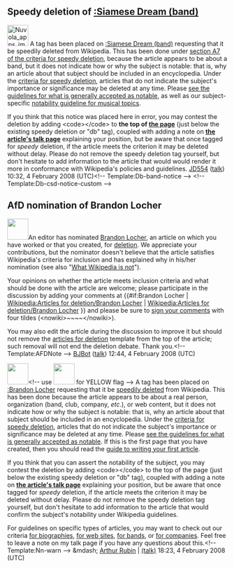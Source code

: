 <article id="15585692" title=User talk:Oneyawn>
	<talkpage id="15585692" title="User talk:Oneyawn">
==Speedy deletion of [[:Siamese Dream (band)]]==
[[Image:Nuvola apps important.svg|48px|left]] A tag has been placed on [[:Siamese Dream (band)]] requesting that it be speedily deleted from Wikipedia. This has been done under [[WP:CSD#A7|section A7 of the criteria for speedy deletion]], because the article appears to be about a band, but it does not indicate how or why the subject is notable: that is, why an article about that subject should be included in an encyclopedia. Under the [[WP:CSD#Articles|criteria for speedy deletion]], articles that do not indicate the subject's importance or significance may be deleted at any time. Please [[Wikipedia:Notability|see the guidelines for what is generally accepted as notable]], as well as our subject-specific [[Wikipedia:Notability (music)|notability guideline for musical topics]]. 

If you think that this notice was placed here in error, you may contest the deletion by adding &lt;code&gt;{{tl|hangon}}&lt;/code&gt; to '''the top of [[:Siamese Dream (band)|the page]]''' (just below the existing speedy deletion or &quot;db&quot; tag), coupled with adding a note on '''[[Talk:Siamese Dream (band)|the article's talk page]]''' explaining your position, but be aware that once tagged for ''speedy'' deletion, if the article meets the criterion it may be deleted without delay. Please do not remove the speedy deletion tag yourself, but don't hesitate to add information to the article that would would render it more in conformance with Wikipedia's policies and guidelines. [[User:JD554|JD554]] ([[User talk:JD554|talk]]) 10:32, 4 February 2008 (UTC)&lt;!-- Template:Db-band-notice --&gt; &lt;!-- Template:Db-csd-notice-custom --&gt;
==AfD nomination of Brandon Locher==
[[Image:Nuvola apps important.svg|left|48px|]]An editor has nominated [[Brandon Locher]], an article on which you have worked or that you created, for [[Wikipedia:Deletion process|deletion]].  We appreciate your contributions, but the nominator doesn't believe that the article satisfies Wikipedia's criteria for inclusion and has explained why in his/her nomination (see also &quot;[[WP:NOT|What Wikipedia is not]]&quot;).  

Your opinions on whether the article meets inclusion criteria and what should be done with the article are welcome; please participate in the discussion by adding your comments at {{#if:Brandon Locher | [[Wikipedia:Articles for deletion/Brandon Locher]] | [[Wikipedia:Articles for deletion/Brandon Locher]] }} and please be sure to [[WP:SIG|sign your comments]] with four tildes (&lt;nowiki&gt;~~~~&lt;/nowiki&gt;).  

You may also edit the article during the discussion to improve it but should not remove the [[WP:AfD|articles for deletion]] template from the top of the article; such removal will not end the deletion debate.  Thank you.&lt;!-- Template:AFDNote --&gt; [[User:BJBot|BJBot]] ([[User talk:BJBot|talk]]) 12:44, 4 February 2008 (UTC)


[[Image:Nuvola apps important.svg|left|48px|]]&lt;!-- use [[Image:Nuvola apps important yellow.svg|left|48px|]] for YELLOW flag --&gt; A tag has been placed on [[:Brandon Locher]] requesting that it be [[Wikipedia:Criteria for speedy deletion|speedily deleted]] from Wikipedia. This has been done because the article appears to be about a real person, organization (band, club, company, ''etc''.), or web content, but it does not indicate how or why the subject is notable: that is, why an article about that subject should be included in an encyclopedia. Under the [[WP:CSD#Articles|criteria for speedy deletion]], articles that do not indicate the subject's importance or significance may be deleted at any time. Please [[Wikipedia:Notability|see the guidelines for what is generally accepted as notable]]. If this is the first page that you have created, then you should read the [[WP:Your first article|guide to writing your first article]].

If you think that you can assert the notability of the subject, you may contest the deletion by adding &lt;code&gt;{{tl|hangon}}&lt;/code&gt; to the top of the page (just below the existing speedy deletion or &quot;db&quot; tag), coupled with adding a note on '''[[Talk:Brandon Locher|the article's talk page]]''' explaining your position, but be aware that once tagged for ''speedy'' deletion, if the article meets the criterion it may be deleted without delay. Please do not remove the speedy deletion tag yourself, but don't hesitate to add information to the article that would confirm the subject's notability under Wikipedia guidelines.

For guidelines on specific types of articles, you may want to check out our criteria [[Wikipedia:Notability (people)|for biographies]], [[WP:WEB|for web sites]], [[WP:BAND|for bands]], or [[WP:CORP|for companies]]. Feel free to leave a note on my talk page if you have any questions about this.&lt;!-- Template:Nn-warn --&gt;  &amp;mdash; [[User:Arthur Rubin|Arthur Rubin]] |  [[User_talk:Arthur_Rubin|(talk)]] 18:23, 4 February 2008 (UTC)
	</talkpage>
</article>